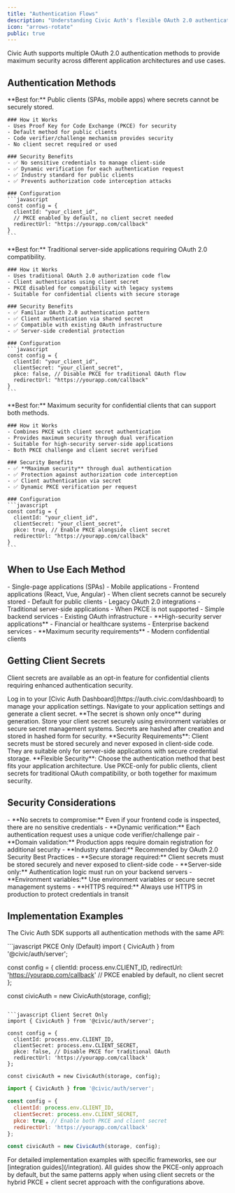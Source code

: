 ```yaml
---
title: "Authentication Flows"
description: "Understanding Civic Auth's flexible OAuth 2.0 authentication methods for maximum security across all application types."
icon: "arrows-rotate"
public: true
---
```


Civic Auth supports multiple OAuth 2.0 authentication methods to provide maximum security across different application architectures and use cases.

## Authentication Methods

<Tabs>
  <Tab title="PKCE Only">
    **Best for:** Public clients (SPAs, mobile apps) where secrets cannot be securely stored.

    ### How it Works
    - Uses Proof Key for Code Exchange (PKCE) for security
    - Default method for public clients
    - Code verifier/challenge mechanism provides security
    - No client secret required or used

    ### Security Benefits
    - ✅ No sensitive credentials to manage client-side
    - ✅ Dynamic verification for each authentication request
    - ✅ Industry standard for public clients
    - ✅ Prevents authorization code interception attacks

    ### Configuration
    ```javascript
    const config = {
      clientId: "your_client_id",
      // PKCE enabled by default, no client secret needed
      redirectUrl: "https://yourapp.com/callback"
    }
    ```
  </Tab>

  <Tab title="Client Secret Only">
    **Best for:** Traditional server-side applications requiring OAuth 2.0 compatibility.

    ### How it Works
    - Uses traditional OAuth 2.0 authorization code flow
    - Client authenticates using client secret
    - PKCE disabled for compatibility with legacy systems
    - Suitable for confidential clients with secure storage

    ### Security Benefits
    - ✅ Familiar OAuth 2.0 authentication pattern
    - ✅ Client authentication via shared secret
    - ✅ Compatible with existing OAuth infrastructure
    - ✅ Server-side credential protection

    ### Configuration
    ```javascript
    const config = {
      clientId: "your_client_id",
      clientSecret: "your_client_secret",
      pkce: false, // Disable PKCE for traditional OAuth flow
      redirectUrl: "https://yourapp.com/callback"
    }
    ```
  </Tab>

  <Tab title="PKCE + Client Secret">
    **Best for:** Maximum security for confidential clients that can support both methods.

    ### How it Works
    - Combines PKCE with client secret authentication
    - Provides maximum security through dual verification
    - Suitable for high-security server-side applications
    - Both PKCE challenge and client secret verified

    ### Security Benefits
    - ✅ **Maximum security** through dual authentication
    - ✅ Protection against authorization code interception
    - ✅ Client authentication via secret
    - ✅ Dynamic PKCE verification per request

    ### Configuration
    ```javascript
    const config = {
      clientId: "your_client_id",
      clientSecret: "your_client_secret",
      pkce: true, // Enable PKCE alongside client secret
      redirectUrl: "https://yourapp.com/callback"
    }
    ```
  </Tab>
</Tabs>

## When to Use Each Method

<CardGroup cols={3}>
  <Card title="PKCE Only" icon="browser">
    - Single-page applications (SPAs)
    - Mobile applications
    - Frontend applications (React, Vue, Angular)
    - When client secrets cannot be securely stored
    - Default for public clients
  </Card>
  <Card title="Client Secret Only" icon="server">
    - Legacy OAuth 2.0 integrations
    - Traditional server-side applications
    - When PKCE is not supported
    - Simple backend services
    - Existing OAuth infrastructure
  </Card>
  <Card title="PKCE + Client Secret" icon="shield">
    - **High-security server applications**
    - Financial or healthcare systems
    - Enterprise backend services
    - **Maximum security requirements**
    - Modern confidential clients
  </Card>
</CardGroup>

## Getting Client Secrets

Client secrets are available as an opt-in feature for confidential clients requiring enhanced authentication security.

<Steps>
  <Step title="Access Customer Dashboard">
    Log in to your [Civic Auth Dashboard](https://auth.civic.com/dashboard) to manage your application settings.
  </Step>
  <Step title="Generate Client Secret">
    Navigate to your application settings and generate a client secret. **The secret is shown only once** during generation.
  </Step>
  <Step title="Secure Storage">
    Store your client secret securely using environment variables or secure secret management systems. Secrets are hashed after creation and stored in hashed form for security.
  </Step>
</Steps>

<Warning>
**Security Requirements**: Client secrets must be stored securely and never exposed in client-side code. They are suitable only for server-side applications with secure credential storage.
</Warning>

<Info>
**Flexible Security**: Choose the authentication method that best fits your application architecture. Use PKCE-only for public clients, client secrets for traditional OAuth compatibility, or both together for maximum security.
</Info>

## Security Considerations

<AccordionGroup>
  <Accordion title="PKCE Security Model">
    - **No secrets to compromise:** Even if your frontend code is inspected, there are no sensitive credentials
    - **Dynamic verification:** Each authentication request uses a unique code verifier/challenge pair
    - **Domain validation:** Production apps require domain registration for additional security
    - **Industry standard:** Recommended by OAuth 2.0 Security Best Practices
  </Accordion>

  <Accordion title="Client Secret Security Model">
    - **Secure storage required:** Client secrets must be stored securely and never exposed to client-side code
    - **Server-side only:** Authentication logic must run on your backend servers
    - **Environment variables:** Use environment variables or secure secret management systems
    - **HTTPS required:** Always use HTTPS in production to protect credentials in transit
  </Accordion>
</AccordionGroup>

## Implementation Examples

The Civic Auth SDK supports all authentication methods with the same API:

<CodeGroup>
```javascript PKCE Only (Default)
import { CivicAuth } from '@civic/auth/server';

const config = {
  clientId: process.env.CLIENT_ID,
  redirectUrl: 'https://yourapp.com/callback'
  // PKCE enabled by default, no client secret
};

const civicAuth = new CivicAuth(storage, config);
```

```javascript Client Secret Only
import { CivicAuth } from '@civic/auth/server';

const config = {
  clientId: process.env.CLIENT_ID,
  clientSecret: process.env.CLIENT_SECRET,
  pkce: false, // Disable PKCE for traditional OAuth
  redirectUrl: 'https://yourapp.com/callback'
};

const civicAuth = new CivicAuth(storage, config);
```

```javascript PKCE + Client Secret (Maximum Security)
import { CivicAuth } from '@civic/auth/server';

const config = {
  clientId: process.env.CLIENT_ID,
  clientSecret: process.env.CLIENT_SECRET,
  pkce: true, // Enable both PKCE and client secret
  redirectUrl: 'https://yourapp.com/callback'
};

const civicAuth = new CivicAuth(storage, config);
```
</CodeGroup>

<Note>
For detailed implementation examples with specific frameworks, see our [integration guides](/integration). All guides show the PKCE-only approach by default, but the same patterns apply when using client secrets or the hybrid PKCE + client secret approach with the configurations above.
</Note>